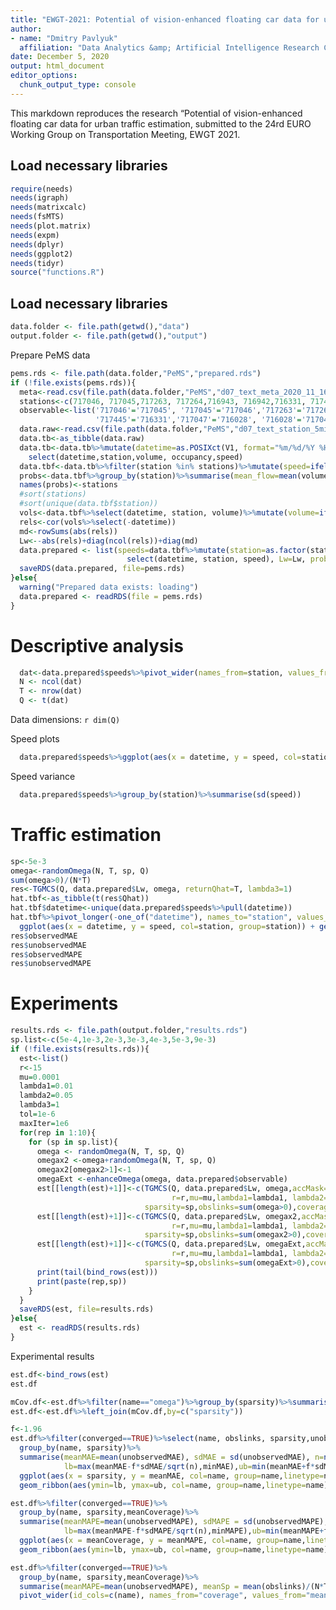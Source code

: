 ```yaml
---
title: "EWGT-2021: Potential of vision-enhanced floating car data for urban traffic estimation"
author:
- name: "Dmitry Pavlyuk"
  affiliation: "Data Analytics &amp; Artificial Intelligence Research Cluster, Transport and Telecommunication Institute"
date: December 5, 2020
output: html_document
editor_options: 
  chunk_output_type: console
---
```


This markdown reproduces the research "Potential of vision-enhanced floating car data for urban traffic estimation, submitted to the 24rd EURO Working Group on Transportation Meeting, EWGT 2021.

Load necessary libraries
----------------
```r
require(needs)
needs(igraph)
needs(matrixcalc)
needs(fsMTS)
needs(plot.matrix)
needs(expm)
needs(dplyr)
needs(ggplot2)
needs(tidyr)
source("functions.R")
```
Load necessary libraries
----------------
```r
data.folder <- file.path(getwd(),"data")
output.folder <- file.path(getwd(),"output")
```

Prepare PeMS data
```r
pems.rds <- file.path(data.folder,"PeMS","prepared.rds")
if (!file.exists(pems.rds)){
  meta<-read.csv(file.path(data.folder,"PeMS","d07_text_meta_2020_11_16.txt"), header=T, sep="\t")
  stations<-c(717046, 717045,717263, 717264,716943, 716942,716331, 717445,717047, 716028,716946, 718085,718173,716939)
  observable<-list('717046'='717045', '717045'='717046','717263'='717264', '717264'='717263','716943'='716942', '716942'='716943','716331'='717445', 
                   '717445'='716331','717047'='716028', '716028'='717047','716946'='718085', '718085'='716946','718173'='716939', '716939'='718173')
  data.raw<-read.csv(file.path(data.folder,"PeMS","d07_text_station_5min_2020_11_29.txt"), header=F)
  data.tb<-as_tibble(data.raw)
  data.tb<-data.tb%>%mutate(datetime=as.POSIXct(V1, format="%m/%d/%Y %H:%M:%S"), station=V2, volume=V10, occupancy=V11, speed=V12)%>%
    select(datetime,station,volume, occupancy,speed)
  data.tbf<-data.tb%>%filter(station %in% stations)%>%mutate(speed=ifelse(is.na(speed),65,speed))
  probs<-data.tbf%>%group_by(station)%>%summarise(mean_flow=mean(volume, na.rm=T))%>%pull(mean_flow)
  names(probs)<-stations
  #sort(stations)
  #sort(unique(data.tbf$station))
  vols<-data.tbf%>%select(datetime, station, volume)%>%mutate(volume=ifelse(is.na(volume),0,volume))%>%pivot_wider(names_from=station, values_from=volume)
  rels<-cor(vols%>%select(-datetime))
  md<-rowSums(abs(rels))
  Lw<--abs(rels)+diag(ncol(rels))+diag(md)
  data.prepared <- list(speeds=data.tbf%>%mutate(station=as.factor(station))%>%
                          select(datetime, station, speed), Lw=Lw, probabilities = probs,observable=observable)
  saveRDS(data.prepared, file=pems.rds)
}else{
  warning("Prepared data exists: loading")
  data.prepared <- readRDS(file = pems.rds)
}
```

# Descriptive analysis
```r
  dat<-data.prepared$speeds%>%pivot_wider(names_from=station, values_from=speed)%>%select(-datetime)
  N <- ncol(dat)
  T <- nrow(dat)
  Q <- t(dat)
```
Data dimensions: `r dim(Q)`

Speed plots
```r
  data.prepared$speeds%>%ggplot(aes(x = datetime, y = speed, col=station, group=station)) + geom_line(size=1)
```

Speed variance
```r
  data.prepared$speeds%>%group_by(station)%>%summarise(sd(speed))
```

# Traffic estimation

```r
sp<-5e-3
omega<-randomOmega(N, T, sp, Q)
sum(omega>0)/(N*T)
res<-TGMCS(Q, data.prepared$Lw, omega, returnQhat=T, lambda3=1)
hat.tbf<-as_tibble(t(res$Qhat))
hat.tbf$datetime<-unique(data.prepared$speeds%>%pull(datetime))
hat.tbf%>%pivot_longer(-one_of("datetime"), names_to="station", values_to = "speed")%>%
  ggplot(aes(x = datetime, y = speed, col=station, group=station)) + geom_line(size=1)
res$observedMAE
res$unobservedMAE
res$observedMAPE
res$unobservedMAPE
```

# Experiments
```r
results.rds <- file.path(output.folder,"results.rds")
sp.list<-c(5e-4,1e-3,2e-3,3e-3,4e-3,5e-3,9e-3)
if (!file.exists(results.rds)){
  est<-list()
  r<-15
  mu=0.0001
  lambda1=0.01
  lambda2=0.05
  lambda3=1
  tol=1e-6
  maxIter=1e6
  for(rep in 1:10){
    for (sp in sp.list){
      omega <- randomOmega(N, T, sp, Q)
      omegax2 <-omega+randomOmega(N, T, sp, Q)
      omegax2[omegax2>1]<-1
      omegaExt <-enhanceOmega(omega, data.prepared$observable)
      est[[length(est)+1]]<-c(TGMCS(Q, data.prepared$Lw, omega,accMask=omega,maxIter=maxIter,tol=tol,
                                    r=r,mu=mu,lambda1=lambda1, lambda2=lambda2, lambda3=lambda3),
                              sparsity=sp,obslinks=sum(omega>0),coverage=sum(omega>0)/(N*T), name="omega")
      est[[length(est)+1]]<-c(TGMCS(Q, data.prepared$Lw, omegax2,accMask=omegax2,maxIter=maxIter,tol=tol,
                                    r=r,mu=mu,lambda1=lambda1, lambda2=lambda2, lambda3=lambda3),
                              sparsity=sp,obslinks=sum(omegax2>0),coverage=sum(omegax2>0)/(N*T), name="omegax2")
      est[[length(est)+1]]<-c(TGMCS(Q, data.prepared$Lw, omegaExt,accMask=omegaExt,maxIter=maxIter,tol=tol,
                                    r=r,mu=mu,lambda1=lambda1, lambda2=lambda2, lambda3=lambda3), 
                              sparsity=sp,obslinks=sum(omegaExt>0),coverage=sum(omegaExt>0)/(N*T),name="omegaExt")
      print(tail(bind_rows(est)))
      print(paste(rep,sp))
    }
  }
  saveRDS(est, file=results.rds)
}else{
  est <- readRDS(results.rds)
}
```

Experimental results
```r
est.df<-bind_rows(est)
est.df

mCov.df<-est.df%>%filter(name=="omega")%>%group_by(sparsity)%>%summarise(meanCoverage = mean(coverage))
est.df<-est.df%>%left_join(mCov.df,by=c("sparsity"))

f<-1.96
est.df%>%filter(converged==TRUE)%>%select(name, obslinks, sparsity,unobservedMAE)%>%
  group_by(name, sparsity)%>%
  summarise(meanMAE=mean(unobservedMAE), sdMAE = sd(unobservedMAE), n=n(), minMAE=min(unobservedMAE), maxMAE=max(unobservedMAE),
            lb=max(meanMAE-f*sdMAE/sqrt(n),minMAE),ub=min(meanMAE+f*sdMAE/sqrt(n),maxMAE))%>%
  ggplot(aes(x = sparsity, y = meanMAE, col=name, group=name,linetype=name)) + geom_line(size=1)+
  geom_ribbon(aes(ymin=lb, ymax=ub, col=name, group=name,linetype=name), alpha=0.1)

est.df%>%filter(converged==TRUE)%>%
  group_by(name, sparsity,meanCoverage)%>%
  summarise(meanMAPE=mean(unobservedMAPE), sdMAPE = sd(unobservedMAPE), n=n(), minMAPE=min(unobservedMAPE), maxMAPE=max(unobservedMAPE),
            lb=max(meanMAPE-f*sdMAPE/sqrt(n),minMAPE),ub=min(meanMAPE+f*sdMAPE/sqrt(n),maxMAPE))%>%
  ggplot(aes(x = meanCoverage, y = meanMAPE, col=name, group=name,linetype=name)) + geom_line(size=1)+
  geom_ribbon(aes(ymin=lb, ymax=ub, col=name, group=name,linetype=name), alpha=0.1)

est.df%>%filter(converged==TRUE)%>%
  group_by(name, sparsity,meanCoverage)%>%
  summarise(meanMAPE=mean(unobservedMAPE), meanSp = mean(obslinks)/(N*T))%>%mutate(coverage = round(meanCoverage,2))%>%
  pivot_wider(id_cols=c(name), names_from="coverage", values_from="meanMAPE")
```